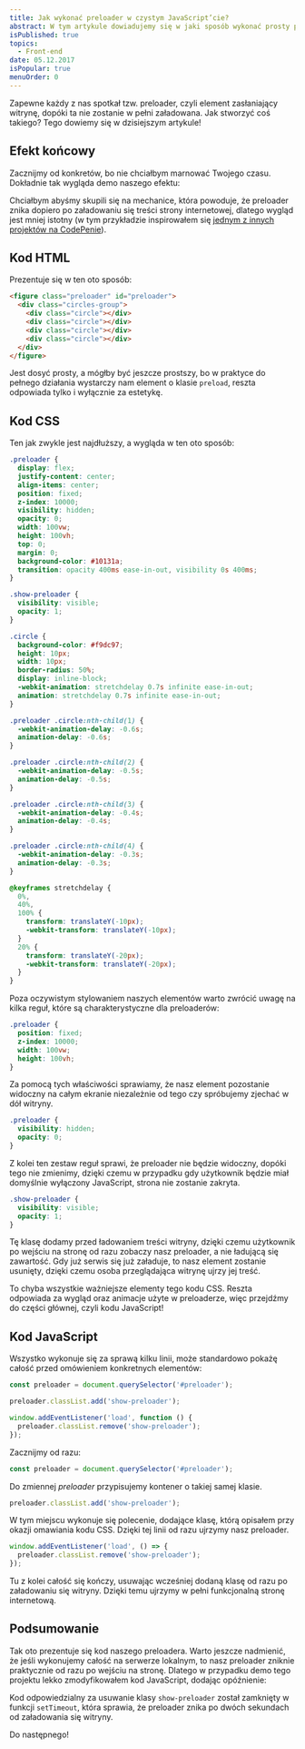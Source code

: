 ```yaml
---
title: Jak wykonać preloader w czystym JavaScript’cie?
abstract: W tym artykule dowiadujemy się w jaki sposób wykonać prosty preloader w czystym JavaScript'cie, który chowa się po załadowaniu treści strony internetowej.
isPublished: true
topics:
  - Front-end
date: 05.12.2017
isPopular: true
menuOrder: 0
---
```


Zapewne każdy z nas spotkał tzw. preloader, czyli element zasłaniający witrynę, dopóki ta nie zostanie w pełni załadowana. Jak stworzyć coś takiego? Tego dowiemy się w dzisiejszym artykule!

## Efekt końcowy

Zacznijmy od konkretów, bo nie chciałbym marnować Twojego czasu. Dokładnie tak wygląda demo naszego efektu:


<CodePenIframe id="qBXErEO" title="Preloader w czystym JS" />

Chciałbym abyśmy skupili się na mechanice, która powoduje, że preloader znika dopiero po załadowaniu się treści strony internetowej, dlatego wygląd jest mniej istotny (w tym przykładzie inspirowałem się [jednym z innych projektów na CodePenie](https://codepen.io/yayteejay/pen/hmalA?page=5&)).

## Kod HTML

Prezentuje się w ten oto sposób:

```html
<figure class="preloader" id="preloader">
  <div class="circles-group">
    <div class="circle"></div>
    <div class="circle"></div>
    <div class="circle"></div>
    <div class="circle"></div>
  </div>
</figure>
```

Jest dosyć prosty, a mógłby być jeszcze prostszy, bo w praktyce do pełnego działania wystarczy nam element o klasie `preload`, reszta odpowiada tylko i wyłącznie za estetykę.

## Kod CSS

Ten jak zwykle jest najdłuższy, a wygląda w ten oto sposób:

```css
.preloader {
  display: flex;
  justify-content: center;
  align-items: center;
  position: fixed;
  z-index: 10000;
  visibility: hidden;
  opacity: 0;
  width: 100vw;
  height: 100vh;
  top: 0;
  margin: 0;
  background-color: #10131a;
  transition: opacity 400ms ease-in-out, visibility 0s 400ms;
}

.show-preloader {
  visibility: visible;
  opacity: 1;
}

.circle {
  background-color: #f9dc97;
  height: 10px;
  width: 10px;
  border-radius: 50%;
  display: inline-block;
  -webkit-animation: stretchdelay 0.7s infinite ease-in-out;
  animation: stretchdelay 0.7s infinite ease-in-out;
}

.preloader .circle:nth-child(1) {
  -webkit-animation-delay: -0.6s;
  animation-delay: -0.6s;
}

.preloader .circle:nth-child(2) {
  -webkit-animation-delay: -0.5s;
  animation-delay: -0.5s;
}

.preloader .circle:nth-child(3) {
  -webkit-animation-delay: -0.4s;
  animation-delay: -0.4s;
}

.preloader .circle:nth-child(4) {
  -webkit-animation-delay: -0.3s;
  animation-delay: -0.3s;
}

@keyframes stretchdelay {
  0%,
  40%,
  100% {
    transform: translateY(-10px);
    -webkit-transform: translateY(-10px);
  }
  20% {
    transform: translateY(-20px);
    -webkit-transform: translateY(-20px);
  }
}
```

Poza oczywistym stylowaniem naszych elementów warto zwrócić uwagę na kilka reguł, które są charakterystyczne dla preloaderów:

```css
.preloader {
  position: fixed;
  z-index: 10000;
  width: 100vw;
  height: 100vh;
}
```

Za pomocą tych właściwości sprawiamy, że nasz element pozostanie widoczny na całym ekranie niezależnie od tego czy spróbujemy zjechać w dół witryny.

```css
.preloader {
  visibility: hidden;
  opacity: 0;
}
```

Z kolei ten zestaw reguł sprawi, że preloader nie będzie widoczny, dopóki tego nie zmienimy, dzięki czemu w przypadku gdy użytkownik będzie miał domyślnie wyłączony JavaScript, strona nie zostanie zakryta.

```css
.show-preloader {
  visibility: visible;
  opacity: 1;
}
```

Tę klasę dodamy przed ładowaniem treści witryny, dzięki czemu użytkownik po wejściu na stronę od razu zobaczy nasz preloader, a nie ładującą się zawartość. Gdy już serwis się już załaduje, to nasz element zostanie usunięty, dzięki czemu osoba przeglądająca witrynę ujrzy jej treść.

To chyba wszystkie ważniejsze elementy tego kodu CSS. Reszta odpowiada za wygląd oraz animacje użyte w preloaderze, więc przejdźmy do części głównej, czyli kodu JavaScript!

## Kod JavaScript

Wszystko wykonuje się za sprawą kilku linii, może standardowo pokażę całość przed omówieniem konkretnych elementów:

```js
const preloader = document.querySelector('#preloader');

preloader.classList.add('show-preloader');

window.addEventListener('load', function () {
  preloader.classList.remove('show-preloader');
});
```

Zacznijmy od razu:

```js
const preloader = document.querySelector('#preloader');
```

Do zmiennej _preloader_ przypisujemy kontener o takiej samej klasie.

```js
preloader.classList.add('show-preloader');
```

W tym miejscu wykonuje się polecenie, dodające klasę, którą opisałem przy okazji omawiania kodu CSS. Dzięki tej linii od razu ujrzymy nasz preloader.

```js
window.addEventListener('load', () => {
  preloader.classList.remove('show-preloader');
});
```

Tu z kolei całość się kończy, usuwając wcześniej dodaną klasę od razu po załadowaniu się witryny. Dzięki temu ujrzymy w pełni funkcjonalną stronę internetową.

## Podsumowanie

Tak oto prezentuje się kod naszego preloadera. Warto jeszcze nadmienić, że jeśli wykonujemy całość na serwerze lokalnym, to nasz preloader zniknie praktycznie od razu po wejściu na stronę. Dlatego w przypadku demo tego projektu lekko zmodyfikowałem kod JavaScript, dodając opóźnienie:

<CodePenIframe id="qBXErEO" title="Preloader w czystym JS" />

Kod odpowiedzialny za usuwanie klasy `show-preloader` został zamknięty w funkcji `setTimeout`, która sprawia, że preloader znika po dwóch sekundach od załadowania się witryny.

Do następnego!
